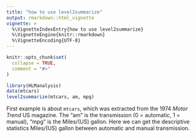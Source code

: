 ```yaml
---
title: "how to use level2summarize"
output: rmarkdown::html_vignette
vignette: >
  %\VignetteIndexEntry{how to use level2summarize}
  %\VignetteEngine{knitr::rmarkdown}
  %\VignetteEncoding{UTF-8}
---
```


```r
knitr::opts_chunk$set(
  collapse = TRUE,
  comment = "#>"
)
```

```r
library(HLManalysis)
data(mtcars)
level2summarize(mtcars, am, mpg)
```


First example is about `mtcars`, which was extracted from the 1974 *Motor Trend* US magazine. The "am" is the transmission (0 = automatic, 1 = manual), "mpg" is the Miles/(US) gallon. Here we can get the descriptive statistics Miles/(US) gallon between automatic and manual transmission. 
